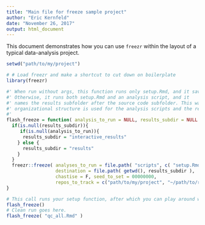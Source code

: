 ```yaml
---
title: "Main file for freeze sample project"
author: "Eric Kernfeld"
date: "November 26, 2017"
output: html_document
---
```


This document demonstrates how you can use `freezr` within the layout of a typical data-analysis project.

```r


setwd("path/to/my/project")

# # Load freezr and make a shortcut to cut down on boilerplate
library(freezr)

#' When run without args, this function runs only setup.Rmd, and it saves to the "interactive_results" folder.
#' Otherwise, it runs both setup.Rmd and an analysis script, and it 
#' names the results subfolder after the source code subfolder. This way, the same
#' organizational structure is used for the analysis scripts and the results folders.
#' 
flash_freeze = function( analysis_to_run = NULL, results_subdir = NULL ){
  if(is.null(results_subdir)){
     if(is.null(analysis_to_run)){
      results_subdir = "interactive_results"
    } else {
      results_subdir = "results"
    }
  }
  freezr::freeze( analyses_to_run = file.path( "scripts", c( "setup.Rmd", analysis_to_run )),
                  destination = file.path( getwd(), results_subdir ),
                  chastise = F, seed_to_set = 00000000, 
                  repos_to_track = c("path/to/my/project", "~/path/to/related/coevolving/toolbox") )
}
```


```r
# This call runs your setup function, after which you can play around with the code.
flash_freeze()
# Clean run goes here.
flash_freeze( "qc_all.Rmd" )
```
